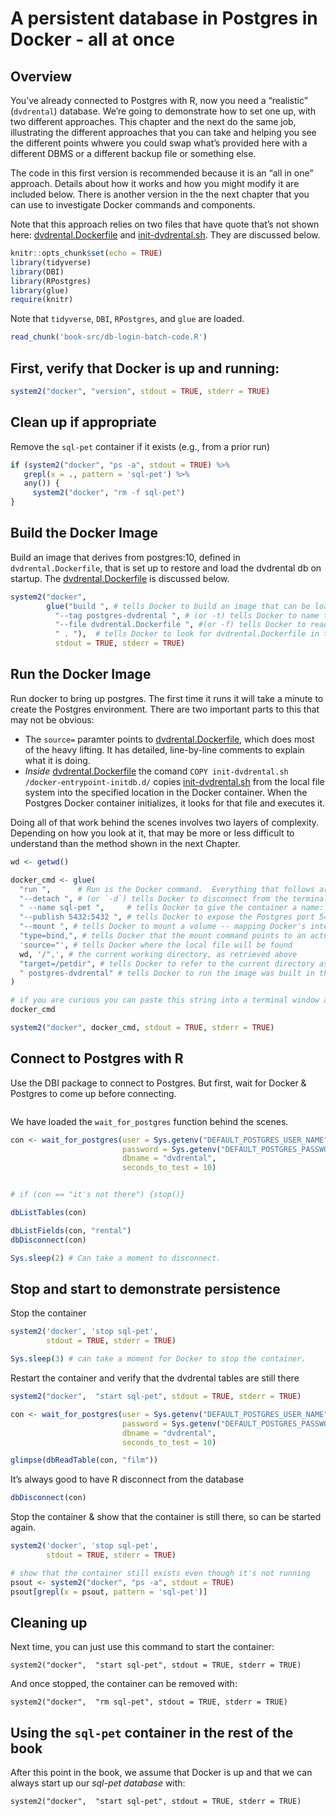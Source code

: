 # A persistent database in Postgres in Docker - all at once

## Overview

You've already connected to Postgres with R, now you need a "realistic" (`dvdrental`) database. We're going to demonstrate how to set one up, with two different approaches.  This chapter and the next do the same job, illustrating the different approaches that you can take and helping you see the different points whwere you could swap what's provided here with a different DBMS or a different backup file or something else.

The code in this first version is recommended because it is an "all in one" approach.  Details about how it works and how you might modify it are included below.  There is another version in the the next chapter that you can use to investigate Docker commands and components.

Note that this approach relies on two files that have quote that's not shown here: [dvdrental.Dockerfile](./dvdrental.Dockerfile) and [init-dvdrental.sh](init-dvdrental.sh).  They are discussed below.
```r
knitr::opts_chunk$set(echo = TRUE)
library(tidyverse)
library(DBI)
library(RPostgres)
library(glue)
require(knitr)
```
Note that `tidyverse`, `DBI`, `RPostgres`, and `glue` are loaded.

```r
read_chunk('book-src/db-login-batch-code.R')

```

## First, verify that Docker is up and running:
```r

system2("docker", "version", stdout = TRUE, stderr = TRUE)
```

## Clean up if appropriate
Remove the `sql-pet` container if it exists (e.g., from a prior run)
```r
if (system2("docker", "ps -a", stdout = TRUE) %>% 
   grepl(x = ., pattern = 'sql-pet') %>% 
   any()) {
     system2("docker", "rm -f sql-pet")
}
```
## Build the Docker Image
Build an image that derives from postgres:10, defined in `dvdrental.Dockerfile`, that is set up to restore and load the dvdrental db on startup.  The [dvdrental.Dockerfile](./dvdrental.Dockerfile) is discussed below.  
```r

system2("docker", 
        glue("build ", # tells Docker to build an image that can be loaded as a container
          "--tag postgres-dvdrental ", # (or -t) tells Docker to name the image
          "--file dvdrental.Dockerfile ", #(or -f) tells Docker to read `build` instructions from the dvdrental.Dockerfile
          " . "),  # tells Docker to look for dvdrental.Dockerfile in the current directory
          stdout = TRUE, stderr = TRUE)

```

## Run the Docker Image
Run docker to bring up postgres.  The first time it runs it will take a minute to create the Postgres environment.  There are two important parts to this that may not be obvious:

  * The `source=` paramter points to [dvdrental.Dockerfile](./dvdrental.Dockerfile), which does most of the heavy lifting.  It has detailed, line-by-line comments to explain what it is doing.  
  *  *Inside* [dvdrental.Dockerfile](./dvdrental.Dockerfile) the comand `COPY init-dvdrental.sh /docker-entrypoint-initdb.d/` copies  [init-dvdrental.sh](init-dvdrental.sh) from the local file system into the specified location in the Docker container.  When the Postgres Docker container initializes, it looks for that file and executes it. 
  
Doing all of that work behind the scenes involves two layers of complexity.  Depending on how you look at it, that may be more or less difficult to understand than the method shown in the next Chapter.

```r

wd <- getwd()

docker_cmd <- glue(
  "run ",      # Run is the Docker command.  Everything that follows are `run` parameters.
  "--detach ", # (or `-d`) tells Docker to disconnect from the terminal / program issuing the command
  " --name sql-pet ",     # tells Docker to give the container a name: `sql-pet`
  "--publish 5432:5432 ", # tells Docker to expose the Postgres port 5432 to the local network with 5432
  "--mount ", # tells Docker to mount a volume -- mapping Docker's internal file structure to the host file structure
  "type=bind,", # tells Docker that the mount command points to an actual file on the host system
  'source="', # tells Docker where the local file will be found
  wd, '/",', # the current working directory, as retrieved above
  "target=/petdir", # tells Docker to refer to the current directory as "/petdir" in its file system
  " postgres-dvdrental" # tells Docker to run the image was built in the previous step
)

# if you are curious you can paste this string into a terminal window after the command 'docker':
docker_cmd

system2("docker", docker_cmd, stdout = TRUE, stderr = TRUE)

```
## Connect to Postgres with R
Use the DBI package to connect to Postgres.  But first, wait for Docker & Postgres to come up before connecting.
```r

```
We have loaded the `wait_for_postgres` function behind the scenes.

```r

con <- wait_for_postgres(user = Sys.getenv("DEFAULT_POSTGRES_USER_NAME"),
                         password = Sys.getenv("DEFAULT_POSTGRES_PASSWORD"),
                         dbname = "dvdrental",
                         seconds_to_test = 10)


# if (con == "it's not there") {stop()}

dbListTables(con)

dbListFields(con, "rental")
dbDisconnect(con)

Sys.sleep(2) # Can take a moment to disconnect.
```
## Stop and start to demonstrate persistence

Stop the container
```r
system2('docker', 'stop sql-pet',
        stdout = TRUE, stderr = TRUE)

Sys.sleep(3) # can take a moment for Docker to stop the container.
```
Restart the container and verify that the dvdrental tables are still there
```r

system2("docker",  "start sql-pet", stdout = TRUE, stderr = TRUE)

con <- wait_for_postgres(user = Sys.getenv("DEFAULT_POSTGRES_USER_NAME"),
                         password = Sys.getenv("DEFAULT_POSTGRES_PASSWORD"),
                         dbname = "dvdrental",
                         seconds_to_test = 10)

glimpse(dbReadTable(con, "film"))

```
It's always good to have R disconnect from the database
```r

dbDisconnect(con)

```

Stop the container & show that the container is still there, so can be started again.
```r

system2('docker', 'stop sql-pet',
        stdout = TRUE, stderr = TRUE)

# show that the container still exists even though it's not running
psout <- system2("docker", "ps -a", stdout = TRUE)
psout[grepl(x = psout, pattern = 'sql-pet')]

```

## Cleaning up

Next time, you can just use this command to start the container:

`system2("docker",  "start sql-pet", stdout = TRUE, stderr = TRUE)`

And once stopped, the container can be removed with:

`system2("docker",  "rm sql-pet", stdout = TRUE, stderr = TRUE)`

## Using the `sql-pet` container in the rest of the book

After this point in the book, we assume that Docker is up and that we can always start up our *sql-pet database* with:

`system2("docker",  "start sql-pet", stdout = TRUE, stderr = TRUE)`
